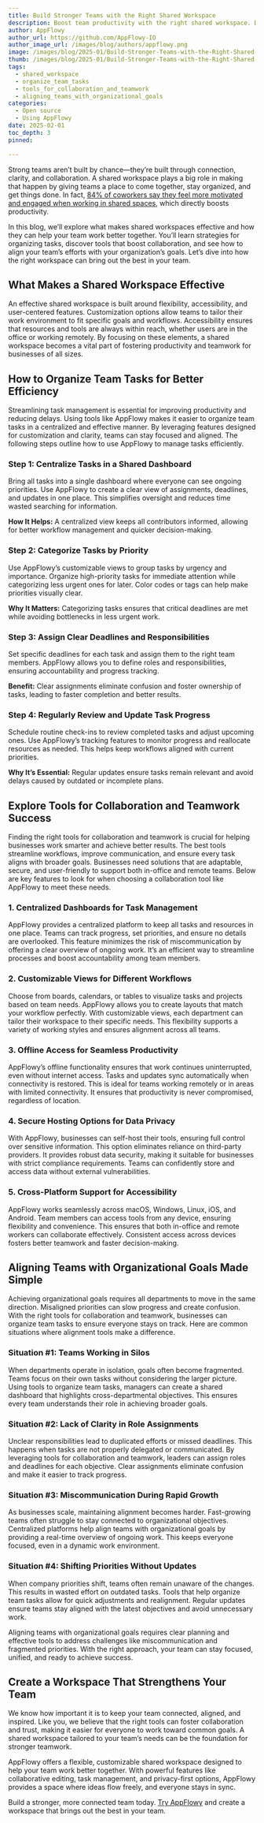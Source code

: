 ```yaml
---
title: Build Stronger Teams with the Right Shared Workspace
description: Boost team productivity with the right shared workspace. Discover how to organize tasks, enhance collaboration, and align teams with organizational goals.
author: AppFlowy
author_url: https://github.com/AppFlowy-IO
author_image_url: /images/blog/authors/appflowy.png
image: /images/blog/2025-01/Build-Stronger-Teams-with-the-Right-Shared-Workspace.png
thumb: /images/blog/2025-01/Build-Stronger-Teams-with-the-Right-Shared-Workspace.png
tags:
  - shared_workspace
  - organize_team_tasks
  - tools_for_collaboration_and_teamwork
  - aligning_teams_with_organizational_goals
categories:
  - Open source
  - Using AppFlowy
date: 2025-02-01
toc_depth: 3
pinned:

---
```


Strong teams aren’t built by chance—they’re built through connection, clarity, and collaboration. A shared workspace plays a big role in making that happen by giving teams a place to come together, stay organized, and get things done. In fact, [84% of coworkers say they feel more motivated and engaged when working in shared spaces](https://www.workstylespaces.com/co-working-for-remote-teams-how-shared-spaces-boost-collaboration/), which directly boosts productivity.

In this blog, we’ll explore what makes shared workspaces effective and how they can help your team work better together. You’ll learn strategies for organizing tasks, discover tools that boost collaboration, and see how to align your team’s efforts with your organization’s goals. Let’s dive into how the right workspace can bring out the best in your team.

## What Makes a Shared Workspace Effective

An effective shared workspace is built around flexibility, accessibility, and user-centered features. Customization options allow teams to tailor their work environment to fit specific goals and workflows. Accessibility ensures that resources and tools are always within reach, whether users are in the office or working remotely. By focusing on these elements, a shared workspace becomes a vital part of fostering productivity and teamwork for businesses of all sizes.

## How to Organize Team Tasks for Better Efficiency

Streamlining task management is essential for improving productivity and reducing delays. Using tools like AppFlowy makes it easier to organize team tasks in a centralized and effective manner. By leveraging features designed for customization and clarity, teams can stay focused and aligned. The following steps outline how to use AppFlowy to manage tasks efficiently.

### Step 1: Centralize Tasks in a Shared Dashboard

Bring all tasks into a single dashboard where everyone can see ongoing priorities. Use AppFlowy to create a clear view of assignments, deadlines, and updates in one place. This simplifies oversight and reduces time wasted searching for information.

**How It Helps:** A centralized view keeps all contributors informed, allowing for better workflow management and quicker decision-making.

### Step 2: Categorize Tasks by Priority

Use AppFlowy’s customizable views to group tasks by urgency and importance. Organize high-priority tasks for immediate attention while categorizing less urgent ones for later. Color codes or tags can help make priorities visually clear.

**Why It Matters:** Categorizing tasks ensures that critical deadlines are met while avoiding bottlenecks in less urgent work.

### Step 3: Assign Clear Deadlines and Responsibilities

Set specific deadlines for each task and assign them to the right team members. AppFlowy allows you to define roles and responsibilities, ensuring accountability and progress tracking.

**Benefit:** Clear assignments eliminate confusion and foster ownership of tasks, leading to faster completion and better results.

### Step 4: Regularly Review and Update Task Progress

Schedule routine check-ins to review completed tasks and adjust upcoming ones. Use AppFlowy’s tracking features to monitor progress and reallocate resources as needed. This helps keep workflows aligned with current priorities.

**Why It’s Essential:** Regular updates ensure tasks remain relevant and avoid delays caused by outdated or incomplete plans.

## Explore Tools for Collaboration and Teamwork Success

Finding the right tools for collaboration and teamwork is crucial for helping businesses work smarter and achieve better results. The best tools streamline workflows, improve communication, and ensure every task aligns with broader goals. Businesses need solutions that are adaptable, secure, and user-friendly to support both in-office and remote teams. Below are key features to look for when choosing a collaboration tool like AppFlowy to meet these needs.

### 1\. Centralized Dashboards for Task Management

AppFlowy provides a centralized platform to keep all tasks and resources in one place. Teams can track progress, set priorities, and ensure no details are overlooked. This feature minimizes the risk of miscommunication by offering a clear overview of ongoing work. It’s an efficient way to streamline processes and boost accountability among team members.

### 2\. Customizable Views for Different Workflows

Choose from boards, calendars, or tables to visualize tasks and projects based on team needs. AppFlowy allows you to create layouts that match your workflow perfectly. With customizable views, each department can tailor their workspace to their specific needs. This flexibility supports a variety of working styles and ensures alignment across all teams.

### 3\. Offline Access for Seamless Productivity

AppFlowy’s offline functionality ensures that work continues uninterrupted, even without internet access. Tasks and updates sync automatically when connectivity is restored. This is ideal for teams working remotely or in areas with limited connectivity. It ensures that productivity is never compromised, regardless of location.

### 4\. Secure Hosting Options for Data Privacy

With AppFlowy, businesses can self-host their tools, ensuring full control over sensitive information. This option eliminates reliance on third-party providers. It provides robust data security, making it suitable for businesses with strict compliance requirements. Teams can confidently store and access data without external vulnerabilities.

### 5\. Cross-Platform Support for Accessibility

AppFlowy works seamlessly across macOS, Windows, Linux, iOS, and Android. Team members can access tools from any device, ensuring flexibility and convenience. This ensures that both in-office and remote workers can collaborate effectively. Consistent access across devices fosters better teamwork and faster decision-making.

## Aligning Teams with Organizational Goals Made Simple

Achieving organizational goals requires all departments to move in the same direction. Misaligned priorities can slow progress and create confusion. With the right tools for collaboration and teamwork, businesses can organize team tasks to ensure everyone stays on track. Here are common situations where alignment tools make a difference.

### Situation \#1: Teams Working in Silos

When departments operate in isolation, goals often become fragmented. Teams focus on their own tasks without considering the larger picture. Using tools to organize team tasks, managers can create a shared dashboard that highlights cross-departmental objectives. This ensures every team understands their role in achieving broader goals.

### Situation \#2: Lack of Clarity in Role Assignments

Unclear responsibilities lead to duplicated efforts or missed deadlines. This happens when tasks are not properly delegated or communicated. By leveraging tools for collaboration and teamwork, leaders can assign roles and deadlines for each objective. Clear assignments eliminate confusion and make it easier to track progress.

### Situation \#3: Miscommunication During Rapid Growth

As businesses scale, maintaining alignment becomes harder. Fast-growing teams often struggle to stay connected to organizational objectives. Centralized platforms help align teams with organizational goals by providing a real-time overview of ongoing work. This keeps everyone focused, even in a dynamic work environment.

### Situation \#4: Shifting Priorities Without Updates

When company priorities shift, teams often remain unaware of the changes. This results in wasted effort on outdated tasks. Tools that help organize team tasks allow for quick adjustments and realignment. Regular updates ensure teams stay aligned with the latest objectives and avoid unnecessary work.

Aligning teams with organizational goals requires clear planning and effective tools to address challenges like miscommunication and fragmented priorities. With the right approach, your team can stay focused, unified, and ready to achieve success.

## Create a Workspace That Strengthens Your Team

We know how important it is to keep your team connected, aligned, and inspired. Like you, we believe that the right tools can foster collaboration and trust, making it easier for everyone to work toward common goals. A shared workspace tailored to your team’s needs can be the foundation for stronger teamwork.

AppFlowy offers a flexible, customizable shared workspace designed to help your team work better together. With powerful features like collaborative editing, task management, and privacy-first options, AppFlowy provides a space where ideas flow freely, and everyone stays in sync.

Build a stronger, more connected team today. [Try AppFlowy](https://appflowy.io/) and create a workspace that brings out the best in your team.

